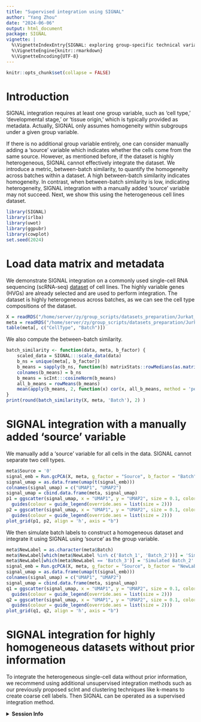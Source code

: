 ```yaml
---
title: "Supervised integration using SIGNAL"
author: "Yang Zhou"
date: "2024-06-06"
output: html_document
package: SIGNAL
vignette: |
  %\VignetteIndexEntry{SIGNAL: exploring group-specific technical variation patterns of single-cell data}
  %\VignetteEngine{knitr::rmarkdown}
  %\VignetteEncoding{UTF-8}
---
```


```r
knitr::opts_chunk$set(collapse = FALSE)
```

# Introduction

SIGNAL integration requires at least one group variable, such as 'cell type,' 'developmental stage,' or 'tissue origin,' which is typically provided as metadata. Actually, SIGNAL only assumes homogeneity within subgroups under a given group variable.


If there is no additional group variable entirely, one can consider manually adding a ‘source’ variable which indicates whether the cells come from the same source. However, as mentioned before, if the dataset is highly heterogeneous, SIGNAL cannot effectively integrate the dataset. We introduce a metric, between-batch similarity, to quantify the homogeneity across batches within a dataset. A high between-batch similarity indicates homogeneity. In contrast, when between-batch similarity is low, indicating heterogeneity, SIGNAL integration with a manually added ‘source’ variable may not succeed. Next, we show this using the heterogeneous cell lines dataset.

```r
library(SIGNAL)
library(irlba)
library(uwot)
library(ggpubr)
library(cowplot)
set.seed(2024)
```

# Load data matrix and metadata

We demonstrate SIGNAL integration on a commonly used single-cell RNA sequencing (scRNA-seq) [dataset](https://www.10xgenomics.com/datasets/) of cell lines. The highly variable genes (HVGs) are already selected and are used to perform integration. The dataset is highly heterogeneous across batches, as we can see the cell type compositions of the dataset.

```r
X = readRDS("/home/server/zy/group_scripts/datasets_preparation/Jurkat_293t/X.rds")
meta = readRDS("/home/server/zy/group_scripts/datasets_preparation/Jurkat_293t/meta.rds")
table(meta[, c("CellType", "Batch")])
```

We also compute the between-batch similarity.

```r
batch_similarity <- function(data, meta, b_factor) {
    scaled_data = SIGNAL:::scale_data(data)
    b_ns = unique(meta[, b_factor])
    b_means = sapply(b_ns, function(b) matrixStats::rowMedians(as.matrix(scaled_data[, which(meta[, b_factor] == b)] )))
    colnames(b_means) = b_ns
    b_means = scInt:::cosineNorm(b_means)
    all_b_means = rowMeans(b_means)
    mean(apply(b_means, 2, function(x) cor(x, all_b_means, method = 'pearson')))
}
print(round(batch_similarity(X, meta, 'Batch'), 2) )
```

# SIGNAL integration with a manually added 'source' variable

We manually add a 'source' variable for all cells in the data. SIGNAL cannot separate two cell types.

```r
meta$Source = '0'
signal_emb = Run.gcPCA(X, meta, g_factor = "Source", b_factor = "Batch")
signal_umap = as.data.frame(umap(t(signal_emb)))
colnames(signal_umap) = c("UMAP1", "UMAP2")
signal_umap = cbind.data.frame(meta, signal_umap)
p1 = ggscatter(signal_umap, x = "UMAP1", y = "UMAP2", size = 0.1, color = "Batch", palette = "npg", legend = "right") + 
  guides(colour = guide_legend(override.aes = list(size = 2)))
p2 = ggscatter(signal_umap, x = "UMAP1", y = "UMAP2", size = 0.1, color = "CellType", palette = "npg", legend = "right") + 
  guides(colour = guide_legend(override.aes = list(size = 2)))
plot_grid(p1, p2, align = 'h', axis = "b")
```

We then simulate batch labels to construct a homogeneous dataset and integrate it using SIGNAL using 'source' as the group variable.

```r
meta$NewLabel = as.character(meta$Batch)
meta$NewLabel[which(meta$NewLabel %in% c('Batch_1', 'Batch_2'))] = 'Simulated Batch_1'
meta$NewLabel[which(meta$NewLabel == 'Batch_3')] = 'Simulated Batch_2'
signal_emb = Run.gcPCA(X, meta, g_factor = "Source", b_factor = "NewLabel")
signal_umap = as.data.frame(umap(t(signal_emb)))
colnames(signal_umap) = c("UMAP1", "UMAP2")
signal_umap = cbind.data.frame(meta, signal_umap)
q1 = ggscatter(signal_umap, x = "UMAP1", y = "UMAP2", size = 0.1, color = "Batch", palette = "npg", legend = "right") + 
  guides(colour = guide_legend(override.aes = list(size = 2)))
q2 = ggscatter(signal_umap, x = "UMAP1", y = "UMAP2", size = 0.1, color = "CellType", palette = "npg", legend = "right") + 
  guides(colour = guide_legend(override.aes = list(size = 2)))
plot_grid(q1, q2, align = 'h', axis = "b")
```

# SIGNAL integration for highly homogeneous datasets without prior information

To integrate the heterogeneous single-cell data without prior information, we recommend using additional unsupervised integration methods such as our previously proposed scInt and clustering techniques like k-means to create coarse cell labels. Then SIGNAL can be operated as a supervised integration method.

<details>
  <summary>**Session Info**</summary>
  
```r
sessionInfo()
```

</details>
